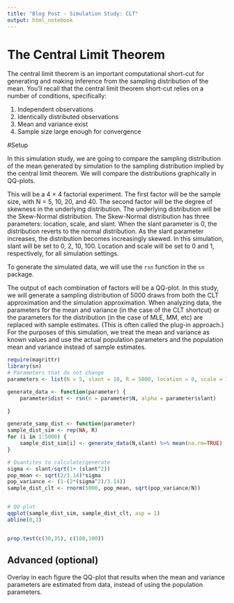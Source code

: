 ```yaml
---
title: "Blog Post - Simulation Study: CLT"
output: html_notebook
---
```


# The Central Limit Theorem

The central limit theorem is an important computational short-cut for
generating and making inference from the sampling distribution of the
mean. You’ll recall that the central limit theorem short-cut relies on a
number of conditions, specifically:

1.  Independent observations
2.  Identically distributed observations
3.  Mean and variance exist
4.  Sample size large enough for convergence

#Setup

In this simulation study, we are going to compare the sampling
distribution of the mean generated by simulation to the sampling
distribution implied by the central limit theorem. We will compare the
distributions graphically in QQ-plots.

This will be a 4 × 4 factorial experiment. The first factor will be the
sample size, with N = 5, 10, 20, and 40. The second factor will be the
degree of skewness in the underlying distribution. The underlying
distribution will be the Skew-Normal distribution. The Skew-Normal
distribution has three parameters: location, scale, and slant. When the
slant parameter is 0, the distribution reverts to the normal
distribution. As the slant parameter increases, the distribution becomes
increasingly skewed. In this simulation, slant will be set to 0, 2, 10,
100. Location and scale will be set to 0 and 1, respectively, for all simulation
settings.

To generate the simulated data, we will use the `rsn` function in the `sn` package.

The output of each combination of factors will be a QQ-plot. In this study, we will generate a
sampling distribution of 5000 draws from both the CLT approximation and
the simulation approximation. When analyzing data, the parameters for
the mean and variance (in the case of the CLT shortcut) or the
parameters for the distribution (in the case of MLE, MM, etc) are
replaced with sample estimates. (This is often called the plug-in
approach.) For the purposes of this simulation, we treat the mean and
variance as known values and use the actual population parameters and
the population mean and variance instead of sample estimates.


```r
require(magrittr)
library(sn)
# Parameters that do not change
parameters <- list(N = 5, slant = 10, R = 5000, location = 0, scale = 1)

generate_data <- function(parameter) {
    parameter$dist <- rsn(n = parameter$N, alpha = parameter$slant)
    
}

generate_samp_dist <- function(parameter)
sample_dist_sim <- rep(NA, R)
for (i in 1:5000) {
    sample_dist_sim[i] <- generate_data(N,slant) %>% mean(na.rm=TRUE)
}

# Quantites to calculate/generate
sigma <- slant/sqrt(1+ (slant^2))
pop_mean <- sqrt(2/3.14)*sigma
pop_variance <- (1-(2*(sigma^2)/3.14))
sample_dist_clt <- rnorm(5000, pop_mean, sqrt(pop_variance/N))


# QQ plot
qqplot(sample_dist_sim, sample_dist_clt, asp = 1)
abline(0,1)


prop.test(c(30,35), c(100,100))
```


Advanced (optional)
-------------------

Overlay in each figure the QQ-plot that results when the mean and
variance parameters are estimated from data, instead of using the
population parameters.
